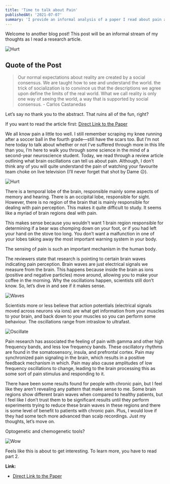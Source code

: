 ```yaml
---
title: 'Time to talk about Pain'
publishedAt: '2021-07-07'
summary: 'I provide an informal analysis of a paper I read about pain and brain oscillations.'
---
```


Welcome to another blog post! This post will be an informal stream of my thoughts as I read a research article.

![Hurt](/images/hurt.gif)

## Quote of the Post
> Our normal expectations about reality are created by a social consensus. We are taught how to see and understand the world. the trick of socialization is to convince us that the descriptions we agree upon define the limits of the real world. What we call reality is only one way of seeing the world, a way that is supported by social consensus. - Carlos Castanedas

Let’s say no thank you to the abstract. That ruins all of the fun, right? 

If you want to read the article first: [Direct Link to the Paper](https://doi.org/10.1016/j.tins.2021.05.003)

We all know pain a little too well. I still remember scraping my knee running after a soccer ball in the fourth grade—still have the scars too. But I’m not here today to talk about whether or not I’ve suffered through more in this life than you, I’m here to walk you through some science in the mind of a second-year neuroscience student. Today, we read through a review article outlining what brain oscillations can tell us about pain. Although, I don’t think any of you will quite understand the pain of watching your favourite team choke on live television (I’ll never forget that shot by Dame ☹).

![Hurt](/images/dame.gif)

There is a temporal lobe of the brain, responsible mainly some aspects of memory and hearing. There is an occipital lobe, responsible for sight. However, there is no region of the brain that is mainly responsible for dealing with pain perception. This makes it quite difficult to study. It seems like a myriad of brain regions deal with pain. 

This makes sense because you wouldn't want 1 brain region responsible for determining if a bear was chomping down on your foot, or if you had left your hand on the stove too long. You don’t want a malfunction in one of your lobes taking away the most important warning system in your body. 

The sensing of pain is such an important mechanism in the human body.

The reviewers state that research is pointing to certain brain waves indicating pain perception. Brain waves are just electrical signals we measure from the brain. This happens because inside the brain as ions (positive and negative particles) move around, allowing you to make your coffee in the morning. Why the oscillations happen, scientists still don’t know. So, let’s dive in and see if it makes sense.

![Waves](/images/waves.jpg)

Scientists more or less believe that action potentials (electrical signals moved across neurons via ions) are what get information from your muscles to your brain, and back down to your muscles so you can perform some behaviour. The oscillations range from intraslow to ultrafast. 
  
![Oscillate](/images/oscillate.jpg)

Pain research has associated the feeling of pain with gamma and other high frequency bands, and less low frequency bands. These oscillatory rhythms are found in the somatosensory, insula, and prefrontal cortex. Pain may synchronized pain signaling in the brain, which results in a positive feedback mechanism in which. Pain may also cause amplitudes of low frequency oscillations to change, leading to the brain processing this as some sort of pain stimulus and responding to it.

There have been some results found for people with chronic pain, but I feel like they aren’t revealing any pattern that make sense to me. Some brain regions show different brain waves when compared to healthy patients, but I feel like I don’t trust them to be significant results until they perform experiments trying to reduce these brain waves in these regions and there is some level of benefit to patients with chronic pain. Plus, I would love if they had some tech more advanced than scalp recordings. Just my thoughts, let’s move on.

Optogenetic and chemogenetic tools?

![Wow](/images/wow.gif)

Feels like this is about to get interesting. To learn more, you have to read part 2. 

**Link:**
- [Direct Link to the Paper](https://doi.org/10.1016/j.tins.2021.05.003)
